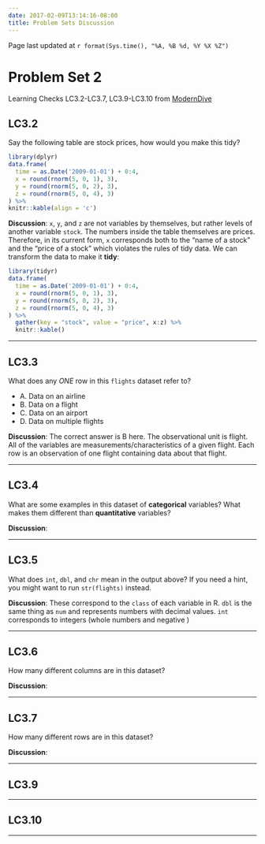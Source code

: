 ```yaml
---
date: 2017-02-09T13:14:16-08:00
title: Problem Sets Discussion
---
```


Page last updated at `r format(Sys.time(), "%A, %B %d, %Y %X %Z")`

# Problem Set 2 {#ps2}

Learning Checks LC3.2-LC3.7, LC3.9-LC3.10 from [ModernDive](https://ismayc.github.io/moderndiver-book/3-tidy.html)

## LC3.2

Say the following table are stock prices, how would you make this tidy? 

```r
library(dplyr)
data.frame(
  time = as.Date('2009-01-01') + 0:4,
  x = round(rnorm(5, 0, 1), 3),
  y = round(rnorm(5, 0, 2), 3),
  z = round(rnorm(5, 0, 4), 3)
) %>% 
knitr::kable(align = 'c')
```

**Discussion**:  `x`, `y`, and `z` are not variables by themselves, but rather levels of another variable `stock`.  The numbers inside the table themselves are prices.  Therefore, in its current form, `x` corresponds both to the "name of a stock" and the "price of a stock" which violates the rules of tidy data.  We can transform the data to make it **tidy**:

```r
library(tidyr)
data.frame(
  time = as.Date('2009-01-01') + 0:4,
  x = round(rnorm(5, 0, 1), 3),
  y = round(rnorm(5, 0, 2), 3),
  z = round(rnorm(5, 0, 4), 3)
) %>% 
  gather(key = "stock", value = "price", x:z) %>% 
  knitr::kable()
```

***

## LC3.3

What does any *ONE* row in this `flights` dataset refer to?

- A. Data on an airline 
- B. Data on a flight
- C. Data on an airport
- D. Data on multiple flights

**Discussion**:  The correct answer is B here.  The observational unit is flight.  All of the variables are measurements/characteristics of a given flight.  Each row is an observation of one flight containing data about that flight.

***

## LC3.4

What are some examples in this dataset of **categorical** variables?  What makes them different than **quantitative** variables?

**Discussion**:

***

## LC3.5

What does `int`, `dbl`, and `chr` mean in the output above?  If you need a hint, you might want to run `str(flights)` instead.

**Discussion**:  These correspond to the `class` of each variable in R.  `dbl` is the same thing as `num` and represents numbers with decimal values.  `int` corresponds to integers (whole numbers and negative )

***

## LC3.6

How many different columns are in this dataset?

**Discussion**:

***

## LC3.7

How many different rows are in this dataset?

**Discussion**:

***

## LC3.9

***

## LC3.10

***

